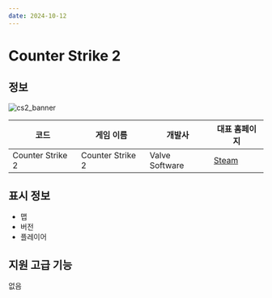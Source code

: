 ```yaml
---
date: 2024-10-12
---
```


# Counter Strike 2
## 정보
![cs2_banner](/assets/static/banner/cs2_online_1x.png)

| 코드 | 게임 이름  | 개발사 |  대표 홈페이지  |
| - | - | - | - |
| Counter Strike 2 | Counter Strike 2 | Valve Software | [Steam](https://store.steampowered.com/app/730) |

## 표시 정보
* 맵
* 버전
* 플레이어

## 지원 고급 기능
없음